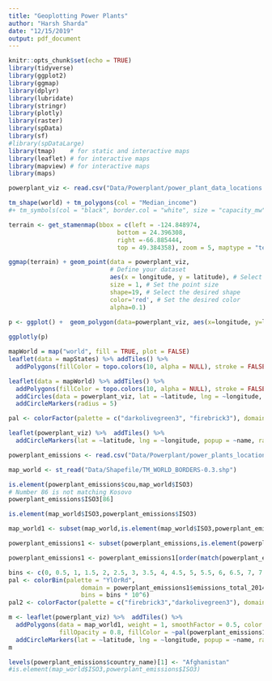 ```yaml
---
title: "Geoplotting Power Plants"
author: "Harsh Sharda"
date: "12/15/2019"
output: pdf_document
---
```


```r
knitr::opts_chunk$set(echo = TRUE)
library(tidyverse)
library(ggplot2)
library(ggmap)
library(dplyr)
library(lubridate)
library(stringr)
library(plotly)
library(raster)
library(spData)
library(sf)
#library(spDataLarge)
library(tmap)    # for static and interactive maps
library(leaflet) # for interactive maps
library(mapview) # for interactive maps
library(maps)
```


```r
powerplant_viz <- read.csv("Data/Powerplant/power_plant_data_locations.csv")
```

```r
tm_shape(world) + tm_polygons(col = "Median_income")
#+ tm_symbols(col = "black", border.col = "white", size = "capacity_mw")
```

```r
terrain <- get_stamenmap(bbox = c(left = -124.848974, 
                              bottom = 24.396308, 
                              right =-66.885444, 
                              top = 49.384358), zoom = 5, maptype = "terrain")
```

```r
ggmap(terrain) + geom_point(data = powerplant_viz,
                            # Define your dataset
                            aes(x = longitude, y = latitude), # Select the latitude and longitude columns
                            size = 1, # Set the point size
                            shape=19, # Select the desired shape
                            color='red', # Set the desired color
                            alpha=0.1)
```

```r
p <- ggplot() +  geom_polygon(data=powerplant_viz, aes(x=longitude, y=latitude),  color="white", lwd = .25)
 
ggplotly(p)
```

```r
mapWorld = map("world", fill = TRUE, plot = FALSE)
leaflet(data = mapStates) %>% addTiles() %>%
  addPolygons(fillColor = topo.colors(10, alpha = NULL), stroke = FALSE)
```

```r
leaflet(data = mapWorld) %>% addTiles() %>%
  addPolygons(fillColor = topo.colors(10, alpha = NULL), stroke = FALSE) %>%
  addCircles(data = powerplant_viz, lat = ~latitude, lng = ~longitude, popup = ~name) %>%
  addCircleMarkers(radius = 5)
```

```r
pal <- colorFactor(palette = c("darkolivegreen3", "firebrick3"), domain = powerplant_viz$fuel_category)

leaflet(powerplant_viz) %>%  addTiles() %>%
  addCircleMarkers(lat = ~latitude, lng = ~longitude, popup = ~name, radius = ~0.0000001,color = ~pal(fuel_category), fillOpacity = 0.8)
```

```r
powerplant_emissions <- read.csv("Data/Powerplant/power_plants_locations_emissions.csv")
```

```r
map_world <- st_read("Data/Shapefile/TM_WORLD_BORDERS-0.3.shp")
```

```r
is.element(powerplant_emissions$cou,map_world$ISO3)
# Number 86 is not matching Kosovo
powerplant_emissions$ISO3[86]
```

```r
is.element(map_world$ISO3,powerplant_emissions$ISO3)
```

```r
map_world1 <- subset(map_world,is.element(map_world$ISO3,powerplant_emissions$ISO3))
```

```r
powerplant_emissions1 <- subset(powerplant_emissions,is.element(powerplant_emissions$ISO3,map_world1$ISO3))
```


```r
powerplant_emissions1 <- powerplant_emissions1[order(match(powerplant_emissions1$ISO3,map_world1$ISO3)),]
```

```r
bins <- c(0, 0.5, 1, 1.5, 2, 2.5, 3, 3.5, 4, 4.5, 5, 5.5, 6, 6.5, 7, 7.5, 8, 8.5, 9, 9.5, 10, 10.5, 11, 11.5, 12.5)
pal <- colorBin(palette = "YlOrRd",
                    domain = powerplant_emissions1$emissions_total_2014,
                    bins = bins * 10^6)
pal2 <- colorFactor(palette = c("firebrick3","darkolivegreen3"), domain = powerplant_viz$fuel_category)

```

```r
m <- leaflet(powerplant_viz) %>%  addTiles() %>%
  addPolygons(data = map_world1, weight = 1, smoothFactor = 0.5, color = "white",
              fillOpacity = 0.8, fillColor = ~pal(powerplant_emissions1$emissions_total_2014)) %>%
  addCircleMarkers(lat = ~latitude, lng = ~longitude, popup = ~name, radius = ~0.0000001,color = ~pal2(powerplant_viz$fuel_category), fillOpacity = 0.8)
m
```

```r
levels(powerplant_emissions$country_name)[1] <- "Afghanistan"
#is.element(map_world$ISO3,powerplant_emissions$ISO3)
```